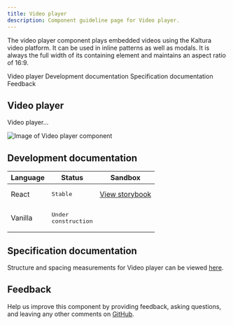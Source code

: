 ```yaml
---
title: Video player
description: Component guideline page for Video player.
---
```


<PageDescription>

The video player component plays embedded videos using the Kaltura video platform. It can be used in inline patterns as well as modals. It is always the full width of its containing element and maintains an aspect ratio of 16:9.

</PageDescription>

<AnchorLinks>

<AnchorLink>Video player</AnchorLink>
<AnchorLink>Development documentation</AnchorLink>
<AnchorLink>Specification documentation</AnchorLink>
<AnchorLink>Feedback</AnchorLink>

</AnchorLinks>

## Video player
Video player...

![Image of Video player component](../../images/component/Cardgroup/)


## Development documentation

| Language      | Status        | Sandbox                                                                              |
| ------------- | -----------   | ------------------------------------------------------------------------             |
| React         | <div><span class="bx--tag bx--tag--green"><pre>Stable</pre></span></div>        | [View storybook](https://ibmdotcom-react.mybluemix.net/?path=/story/components-videoplayer--default)     |
| Vanilla       | <div><span class="bx--tag bx--tag--cool-gray"><pre>Under construction</pre></span></div>  |

## Specification documentation

Structure and spacing measurements for Video player can be viewed [here]().

## Feedback

Help us improve this component by providing feedback, asking questions, and leaving any other comments on [GitHub]().
